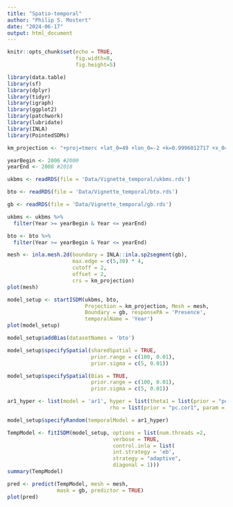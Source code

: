 ```yaml
---
title: "Spatio-temporal"
author: "Philip S. Mostert"
date: "2024-06-17"
output: html_document
---
```


```r
knitr::opts_chunk$set(echo = TRUE,
                      fig.width=8, 
                      fig.height=5)
```

```r
library(data.table)
library(sf)
library(dplyr) 
library(tidyr)
library(igraph)
library(ggplot2)
library(patchwork)
library(lubridate)
library(INLA)
library(PointedSDMs)
```

```r
km_projection <- "+proj=tmerc +lat_0=49 +lon_0=-2 +k=0.9996012717 +x_0=400000 +y_0=-100000 +ellps=airy +units=km +no_defs"
```

```r
yearBegin <- 2006 #2000
yearEnd <- 2008 #2018
```

```r
ukbms <- readRDS(file = 'Data/Vignette_temporal/ukbms.rds')
```

```r
bto <- readRDS(file = 'Data/Vignette_temporal/bto.rds')
```

```r
gb <- readRDS(file = 'Data/Vignette_temporal/gb.rds')
```

```r
ukbms <- ukbms %>%
  filter(Year >= yearBegin & Year <= yearEnd)

bto <- bto %>%
  filter(Year >= yearBegin & Year <= yearEnd)
```

```r
mesh <- inla.mesh.2d(boundary = INLA::inla.sp2segment(gb), 
                     max.edge = c(5,30) * 4,
                     cutoff = 2,
                     offset = 2,
                     crs = km_projection)
plot(mesh)
```

```r
model_setup <- startISDM(ukbms, bto, 
                         Projection = km_projection, Mesh = mesh,
                         Boundary = gb, responsePA = 'Presence', 
                         temporalName = 'Year')
plot(model_setup)
```

```r
model_setup$addBias(datasetNames = 'bto')

```

```r
model_setup$specifySpatial(sharedSpatial = TRUE,
                           prior.range = c(100, 0.01),
                           prior.sigma = c(5, 0.01))

model_setup$specifySpatial(Bias = TRUE,
                           prior.range = c(100, 0.01),
                           prior.sigma = c(5, 0.01))

ar1_hyper <- list(model = 'ar1', hyper = list(theta1 = list(prior = "pc.prec", param = c(0.25, 0.01)),
                                 rho = list(prior = "pc.cor1", param = c(0.8, 0.8))))

model_setup$specifyRandom(temporalModel = ar1_hyper)
```

```r
TempModel <- fitISDM(model_setup, options = list(num.threads =2,
                                  verbose = TRUE, 
                                  control.inla = list(
                                  int.strategy = 'eb',
                                  strategy = "adaptive",
                                  diagonal = 1)))
summary(TempModel)
```

```r
pred <- predict(TempModel, mesh = mesh, 
                mask = gb, predictor = TRUE)
plot(pred)
```